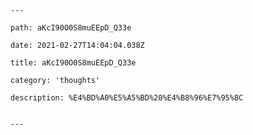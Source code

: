 
    ---

    path: aKcI90O0S8muEEpD_Q33e

    date: 2021-02-27T14:04:04.038Z

    title: aKcI90O0S8muEEpD_Q33e

    category: 'thoughts'

    description: %E4%BD%A0%E5%A5%BD%20%E4%B8%96%E7%95%8C


    ---
    